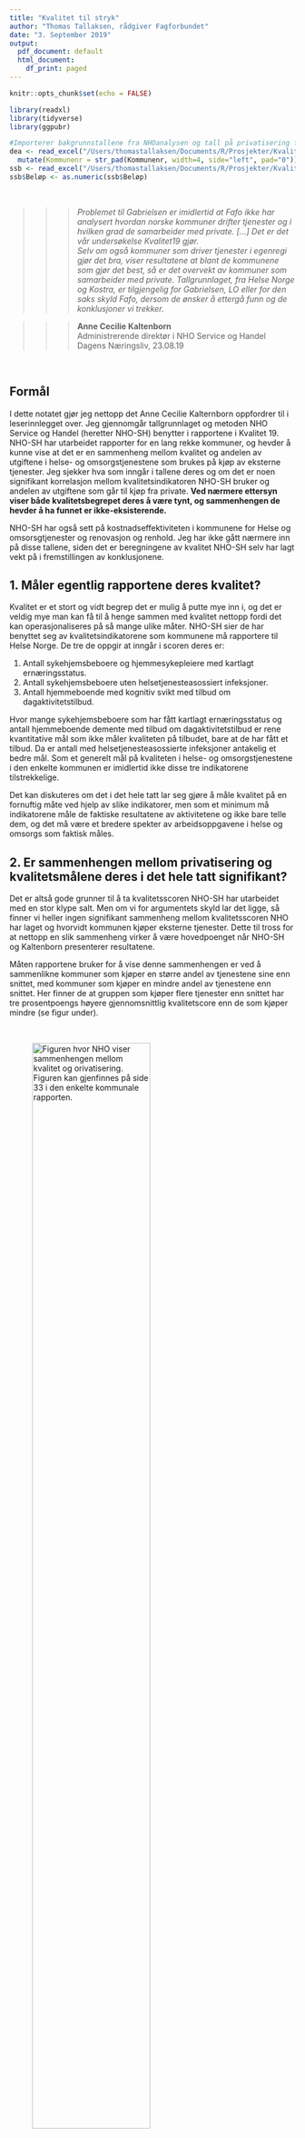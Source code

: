 ```yaml
---
title: "Kvalitet til stryk"
author: "Thomas Tallaksen, rådgiver Fagforbundet"
date: "3. September 2019"
output:
  pdf_document: default
  html_document:
    df_print: paged
---
```


```r
knitr::opts_chunk$set(echo = FALSE)

library(readxl)
library(tidyverse)
library(ggpubr)

#Importerer bakgrunnstallene fra NHOanalysen og tall på privatisering fra SSB 12367
dea <- read_excel("/Users/thomastallaksen/Documents/R/Prosjekter/Kvalitet19/NHOs tall.xlsx")%>%
  mutate(Kommunenr = str_pad(Kommunenr, width=4, side="left", pad="0"))
ssb <- read_excel("/Users/thomastallaksen/Documents/R/Prosjekter/Kvalitet19/SSB-tall.xlsx")
ssb$Beløp <- as.numeric(ssb$Beløp)

```

\  

>>> *Problemet til Gabrielsen er imidlertid at Fafo ikke har analysert hvordan norske kommuner drifter tjenester og i hvilken grad de samarbeider med private. [...] Det er det vår undersøkelse Kvalitet19 gjør.*  
*Selv om også kommuner som driver tjenester i egenregi gjør det bra, viser resultatene at blant de kommunene som gjør det best, så er det overvekt av kommuner som samarbeider med private. Tallgrunnlaget, fra Helse Norge og Kostra, er tilgjengelig for Gabrielsen, LO eller for den saks skyld Fafo, dersom de ønsker å ettergå funn og de konklusjoner vi trekker.*

>>> **Anne Cecilie Kaltenborn**  
Administrerende direktør i NHO Service og Handel  
Dagens Næringsliv, 23.08.19

\  

## Formål

I dette notatet gjør jeg nettopp det Anne Cecilie Kalternborn oppfordrer til i leserinnlegget over. Jeg gjennomgår tallgrunnlaget og metoden NHO Service og Handel (heretter NHO-SH) benytter i rapportene i Kvalitet 19. NHO-SH har utarbeidet rapporter for en lang rekke kommuner, og hevder å kunne vise at det er en sammenheng mellom kvalitet og andelen av utgiftene i helse- og omsorgstjenestene som brukes på kjøp av eksterne tjenester. Jeg sjekker hva som inngår i tallene deres og om det er noen signifikant korrelasjon mellom kvalitetsindikatoren NHO-SH bruker og andelen av utgiftene som går til kjøp fra private. **Ved nærmere ettersyn viser både kvalitetsbegrepet deres å være tynt, og sammenhengen de hevder å ha funnet er ikke-eksisterende.**

NHO-SH har også sett på kostnadseffektiviteten i kommunene for Helse og omsorsgtjenester og renovasjon og renhold. Jeg har ikke gått nærmere inn på disse tallene, siden det er beregningene av kvalitet NHO-SH selv har lagt vekt på i fremstillingen av konklusjonene. 

## 1. Måler egentlig rapportene deres kvalitet?

Kvalitet er et stort og vidt begrep det er mulig å putte mye inn i, og det er veldig mye man kan få til å henge sammen med kvalitet nettopp fordi det kan operasjonaliseres på så mange ulike måter. NHO-SH sier de har benyttet seg av kvalitetsindikatorene som kommunene må rapportere til Helse Norge. De tre de oppgir at inngår i scoren deres er:

1. Antall sykehjemsbeboere og hjemmesykepleiere med kartlagt ernæringsstatus.
2. Antall sykehjemsbeboere uten helsetjenesteasossiert infeksjoner.
3. Antall hjemmeboende med kognitiv svikt med tilbud om dagaktivitetstilbud.

Hvor mange sykehjemsbeboere som har fått kartlagt ernæringsstatus og antall hjemmeboende demente med tilbud om dagaktivitetstilbud er rene kvantitative mål som ikke måler kvaliteten på tilbudet, bare at de har fått et tilbud. Da er antall med helsetjenesteasossierte infeksjoner antakelig et bedre mål. Som et generelt mål på kvaliteten i helse- og omsorgstjenestene i den enkelte kommunen er imidlertid ikke disse tre indikatorene tilstrekkelige. 

Det kan diskuteres om det i det hele tatt lar seg gjøre å måle kvalitet på en fornuftig måte ved hjelp av slike indikatorer, men som et minimum må indikatorene måle de faktiske resultatene av aktivitetene og ikke bare telle dem, og det må være et bredere spekter av arbeidsoppgavene i helse og omsorgs som faktisk måles.


## 2. Er sammenhengen mellom privatisering og kvalitetsmålene deres i det hele tatt signifikant?

Det er altså gode grunner til å ta kvalitetsscoren NHO-SH har utarbeidet med en stor klype salt. Men om vi for argumentets skyld lar det ligge, så finner vi heller ingen signifikant sammenheng mellom kvalitetsscoren NHO har laget og hvorvidt kommunen kjøper eksterne tjenester. Dette til tross for at nettopp en slik sammenheng virker å være hovedpoenget når NHO-SH og Kaltenborn presenterer resultatene.

Måten rapportene bruker for å vise denne sammenhengen er ved å sammenlikne kommuner som kjøper en større andel av tjenestene sine enn snittet, med kommuner som kjøper en mindre andel av tjenestene enn snittet. Her finner de at gruppen som kjøper flere tjenester enn snittet har tre prosentpoengs høyere gjennomsnittlig kvalitetscore enn de som kjøper mindre (se figur under).

\  

<p>
![Figuren hvor NHO viser sammenhengen mellom kvalitet og orivatisering. Figuren kan gjenfinnes på side 33 i den enkelte kommunale rapporten.](Sammenheng.png){ width=70% }
</p>

Dette er en veldig grov inndeling for å skulle vise en slik sammenheng, og NHO-SH oppgir ingen steder hvorvidt denne forskjellen på 3 prosentpoeng mellom de to gruppene faktisk er signifikant. Det skal vi derfor teste. 

\  

### Signifikanstest

For å teste hvorvidt sammenhengen er signifikant måtte vi først reprodusere tallene til NHO, noe som viste seg å være vanskeligere enn først antatt. For det første fikk vi opplyst, etter å ha henvendt oss til NHO Service og Handel direkte, at tall for kjøp fra andre kommuner også inngår i tallene for kjøp. Det utgjør ikke de helt store summene, men når Kaltenborn bruker tallene for å argumentere for effekten av å kjøpe flere tjenester av private er det merkelig å også inkludere kjøp fra kommuner. Det var også oppgitt at antall kommuner som ligger bak beregningen av gjennomsnittlig andel eksterne kjøp var 190, men i tallene NHO selv hadde oppgitt var det kun kvalitetsscore for 178 kommuner. Etter å ha kontaktet NHO-SH rettet de opp i denne feilen og publiserte kvalitetsscoren for de resterende 12 kommunene. 

Dersom vi ser på den den bivariate sammenhengen mellom andelen eksterne kjøp og kvalitetsscoren den enkelte kommunen får, er det ingen sammenheng å spore (se graf under). Sammenhengen mellom de to variablene er ikke signifikant. Med korrelasjonsmålet Pearsons R får vi et stigningstall (R) på 0,095, og en signifikansverdi på 0,19 (p). Det vil si at en kommune som har  kjøpt 10 prosentpoeng mer eksterne tjenester har en kvalitetsscore som er 0,95 poeng høyere, men at dette er feil i en av fem tilfeller. **Stigningstallet er så lav og signifikansverdien så høy at det rett og slett ikke er noen sammenheng å spore i tallene.** I samfunnsvitenskap pleier man å operere med at signifikansverdien p maksimalt kan være 0,05, mens det her altså er 0,19, skyhøyt over hva som kan regnes som en faktisk sammenheng. 

```r

samlet <- ssb%>%
  filter(Artikkelnummer %in% c("AG2", "A370", "AGD4", "A590"))%>% #Filtrerer til kun de relevante artiklene
  filter(Funksjon != "Institusjonslokaler" | Artikkelnummer != "A370")%>% #Fjerner kjøp på A370 og institusjonslokaler
  group_by(Kommunenummer, Kommune, Funksjon, Artikkelnummer, Artikkel)%>%
  summarise(Kostnad = sum(Beløp, na.rm = TRUE))%>%  
  ungroup()%>%   
  mutate(Deler = ifelse(Artikkelnummer %in% c("A370", "AG2"), "Kjøp", "Kostnader"))%>%
  mutate(Kostnad = ifelse(Artikkelnummer == "A590", -Kostnad, Kostnad))%>%
  group_by(Kommunenummer, Kommune, Deler)%>%
  summarise(Kostnad = sum(Kostnad))%>% # Summerer kostnadene minus avskrivningene og kjøpene
  mutate(Andel = round(Kostnad/sum(Kostnad)*100, digits = 1))%>%
  filter(Deler == "Kjøp")

sammenkoblet <- dea%>%
  select(Kommunenr, `Kommune fullt navn`, `Score, kvalitet`)%>%
  left_join(samlet, by = c("Kommunenr" = "Kommunenummer"))%>%
  mutate(Snitt = ifelse(Andel > 6.5, "Over", "Under"))%>%
  na.omit()%>%
  group_by(Snitt)%>%
  summarise("Antall kommuner" = n(), Snittkvalitet = round(mean(`Score, kvalitet`), digits = 2), Standardavvik = sd(`Score, kvalitet`))

graf <- dea%>%
  select(Kommunenr, `Kommune fullt navn`, `Score, kvalitet`)%>%
  left_join(samlet, by = c("Kommunenr" = "Kommunenummer"))

ggplot(graf, aes(y = `Score, kvalitet`, x = Andel))+
  geom_point()+
  xlim(0,40)+
  xlab("Andel eksterne kjøp")+
  geom_smooth(method='lm')+
  stat_cor(method = "pearson", label.x = 20, label.y = 30)


```

Om vi deler gruppene inn på måten NHO-SH selv har gjort det, med en gruppe bestående av de kommunene som kjøper over gjennomsnittet mange tjenester fra private, og en med de kommunene som kjøper mindre, finner vi at gjennomsnittet i den enkelte gruppa dekker over svært stor variasjon. Begge grupper har store standardavvik, og variasjonen internt i de to gruppene er overlappende. Det vil si at det er mange av kommunene som er med i gruppa som kjøper mer tjenester fra private som har lavere kvalitetsscore enn de som er i gruppa som kjøper mindre, og motsatt. **Om vi gjennomfører en enkelt T-test får vi en t-verdi på -0,9, som betyr at sammenhengen heller ikke er signifikant om vi bruker den grove inndelingen NHO selv har valgt.** 

## Oppsummering

Vi har tatt NHO Service og handel og administrerende direktør Anne Cecilie Kaltenborn på ordet, og har gjennomgått tallene de har presentert som grunnlag for påstanden om at større kjøp av tjenester fra eksterne fører til høyere kvalitet i helse- og omsorgstjenestene. Vi kan hverken se at NHO-SH har operasjonalisert kvalitet på noen god måte, og sammenhengen de hevder å ha funnet er altså med nærmere ettersyn ikke signifikant. 
